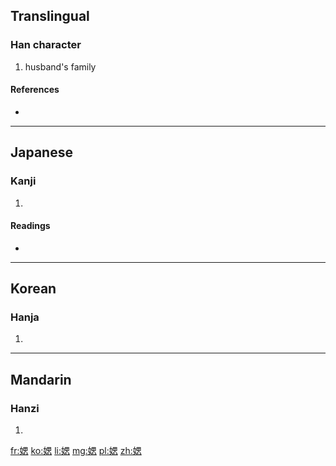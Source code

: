 ==Translingual==

===Han character===
{{Han char|rn=38|rad=女|as=09|sn=12|four=|canj=女田心 (VWP)|ids=⿰[[女]][[思]]}}

# husband's family

====References====
* {{Han ref|kx=0267.240|dkj=06529|dj=0534.220|hdz=21066.020|uh=5AA4|ud=23204}}

----

==Japanese==

===Kanji===
{{ja-kanji|grade=|rs=女09}}

# {{defn|lang=ja|sort=女09}}

====Readings====
* {{ja-readings|on=[[し]] (shi)|kun=}}

----

==Korean==

===Hanja===
{{ko-hanja|hangeul=시|rv=si|mr=si}}

# {{defn|lang=ko|sort=女09}}

----

==Mandarin==

===Hanzi===
{{cmn-hanzi|pin=[[sī]] ([[si1]])|wg=ssu<sup>1</sup>}}

# {{defn|lang=cmn|sort=女09}}

[[fr:媤]]
[[ko:媤]]
[[li:媤]]
[[mg:媤]]
[[pl:媤]]
[[zh:媤]]